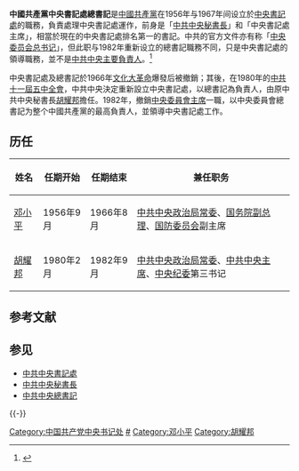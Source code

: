 {{distinguish|中国共产党中央委员会总书记}}

'''中國共產黨中央書記處總書記'''是[[中國共產黨|中國共產黨]]在1956年与1967年间设立於[[中國共產黨中央書記處|中央書記處]]的職務，負責處理中央書記處運作，前身是「[[中共中央秘書長|中共中央秘書長]]」和「中央書記處主席」，相當於現在的中央書記處排名第一的書記。中共的官方文件亦有称「[[中国共产党中央委员会总书记|中央委员会总书记]]」，但此职与1982年重新设立的總書記職務不同，只是中央書記處的領導職務，並不是[[中共中央主要負責人|中共中央主要負責人]]。<ref>{{cite web |url=http://cpc.people.com.cn/BIG5/218984/219000/14793662.html |title=中共中央書記處組織沿革與功能變遷 |author=李林 |date=2011-06-01 |website=中國共產黨歷史網 |publisher= |quote=八大后及十一屆五中全會之后，中央委員會總書記（有時也稱為「中央書記處總書記」）主持書記處工作，其本身是書記處成員。 |access-date=2019-05-20 |archive-date=2022-03-09 |archive-url=https://web.archive.org/web/20220309005016/http://cpc.people.com.cn/BIG5/218984/219000/14793662.html }}</ref>

中央書記處及總書記於1966年[[文化大革命|文化大革命]]爆發后被撤銷；其後，在1980年的[[中国共产党第十一届中央委员会|中共十一屆五中全會]]，中共中央決定重新設立中央書記處，以總書記為負責人，由原中共中央秘書長[[胡耀邦|胡耀邦]]擔任。1982年，撤銷[[中國共產黨中央委員會主席|中央委員會主席]]一職，以中央委員會總書記为整个中國共產黨的最高負責人，並領導中央書記處工作。

== 历任 ==

{| border="0" cellpadding="3px" style="border: 1px solid #999; background-color: #ffffff;"
|- align="center" style="background-color: #cccccc;"
! 姓名
! 任期开始
! 任期结束
! 兼任职务
|-
|[[邓小平|邓小平]]
|1956年9月
|1966年8月
|[[中共中央政治局常委|中共中央政治局常委]]、[[国务院副总理|国务院副总理]]、[[中华人民共和国国防委员会|国防委员会]]副主席
|-
|[[胡耀邦|胡耀邦]]
|1980年2月
|1982年9月
|[[中共中央政治局常委|中共中央政治局常委]]、[[中国共产党中央委员会主席|中共中央主席]]、[[中国共产党中央纪律检查委员会|中央纪委]]第三书记
|}

==参考文献==
{{Reflist}}

== 参见 ==
{{Portal box|中国共产党|中华人民共和国}}
* [[中共中央書記處|中共中央書記處]]
* [[中共中央秘書長|中共中央秘書長]]
* [[中共中央總書記|中共中央總書記]]

{{-}}
{{中国共产党中央书记处书记}}

[[Category:中国共产党中央书记处|Category:中国共产党中央书记处]]
[[Category:中华人民共和国建立后的中国共产党领导人|#]]
[[Category:邓小平|Category:邓小平]]
[[Category:胡耀邦|Category:胡耀邦]]